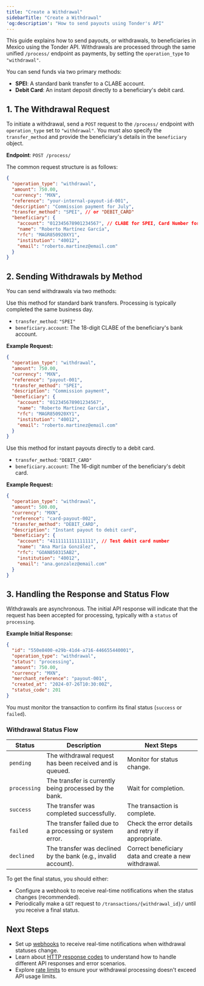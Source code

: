 ```yaml
---
title: "Create a Withdrawal"
sidebarTitle: "Create a Withdrawal"
'og:description': "How to send payouts using Tonder's API"
---
```


This guide explains how to send payouts, or withdrawals, to beneficiaries in Mexico using the Tonder API. Withdrawals are processed through the same unified `/process/` endpoint as payments, by setting the `operation_type` to `"withdrawal"`.

You can send funds via two primary methods:

  * **SPEI**: A standard bank transfer to a CLABE account.
  * **Debit Card**: An instant deposit directly to a beneficiary's debit card.

## 1. The Withdrawal Request

To initiate a withdrawal, send a `POST` request to the `/process/` endpoint with `operation_type` set to `"withdrawal"`. You must also specify the `transfer_method` and provide the beneficiary's details in the `beneficiary` object.

**Endpoint**: `POST /process/`

The common request structure is as follows:

```json
{
  "operation_type": "withdrawal",
  "amount": 750.00,
  "currency": "MXN",
  "reference": "your-internal-payout-id-001",
  "description": "Commission payment for July",
  "transfer_method": "SPEI", // or "DEBIT_CARD"
  "beneficiary": {
    "account": "012345678901234567", // CLABE for SPEI, Card Number for DEBIT_CARD
    "name": "Roberto Martínez García",
    "rfc": "MAGR850920XY1",
    "institution": "40012",
    "email": "roberto.martinez@email.com"
  }
}
```

## 2. Sending Withdrawals by Method

You can send withdrawals via two methods:

<AccordionGroup>
<Accordion title="SPEI Withdrawal to a Bank Account">
Use this method for standard bank transfers. Processing is typically completed the same business day.

  * `transfer_method`: `"SPEI"`
  * `beneficiary.account`: The 18-digit CLABE of the beneficiary's bank account.

**Example Request:**

```json
{
  "operation_type": "withdrawal",
  "amount": 750.00,
  "currency": "MXN",
  "reference": "payout-001",
  "transfer_method": "SPEI",
  "description": "Commission payment",
  "beneficiary": {
    "account": "012345678901234567",
    "name": "Roberto Martínez García",
    "rfc": "MAGR850920XY1",
    "institution": "40012",
    "email": "roberto.martinez@email.com"
  }
}
```

</Accordion>

<Accordion title="Debit Card Withdrawal (Instant)">
Use this method for instant payouts directly to a debit card.

  * `transfer_method`: `"DEBIT_CARD"`
  * `beneficiary.account`: The 16-digit number of the beneficiary's debit card.

**Example Request:**

```json
{
  "operation_type": "withdrawal",
  "amount": 500.00,
  "currency": "MXN",
  "reference": "card-payout-002",
  "transfer_method": "DEBIT_CARD",
  "description": "Instant payout to debit card",
  "beneficiary": {
    "account": "4111111111111111", // Test debit card number
    "name": "Ana María González",
    "rfc": "GOAN850315AB2",
    "institution": "40012",
    "email": "ana.gonzalez@email.com"
  }
}
```

</Accordion>
</AccordionGroup>

## 3. Handling the Response and Status Flow

Withdrawals are asynchronous. The initial API response will indicate that the request has been accepted for processing, typically with a `status` of `processing`.

**Example Initial Response:**

```json
{
  "id": "550e8400-e29b-41d4-a716-446655440001",
  "operation_type": "withdrawal",
  "status": "processing",
  "amount": 750.00,
  "currency": "MXN",
  "merchant_reference": "payout-001",
  "created_at": "2024-07-26T10:30:00Z",
  "status_code": 201
}
```

You must monitor the transaction to confirm its final status (`success` or `failed`).

### Withdrawal Status Flow

| Status       | Description                                              | Next Steps                                           |
| ------------ | -------------------------------------------------------- | ---------------------------------------------------- |
| `pending`    | The withdrawal request has been received and is queued.  | Monitor for status change.                           |
| `processing` | The transfer is currently being processed by the bank.   | Wait for completion.                                 |
| `success`    | The transfer was completed successfully.                 | The transaction is complete.                         |
| `failed`     | The transfer failed due to a processing or system error. | Check the error details and retry if appropriate.    |
| `declined`   | The transfer was declined by the bank (e.g., invalid account). | Correct beneficiary data and create a new withdrawal. |

To get the final status, you should either:

- Configure a webhook to receive real-time notifications when the status changes (recommended).
- Periodically make a `GET` request to `/transactions/{withdrawal_id}/` until you receive a final status.

## Next Steps

- Set up [webhooks](/direct-integration/webhooks/how-webhooks-works) to receive real-time notifications when withdrawal statuses change.
- Learn about [HTTP response codes](/direct-integration/http-response-codes) to understand how to handle different API responses and error scenarios.
- Explore [rate limits](/direct-integration/rate-limits) to ensure your withdrawal processing doesn't exceed API usage limits.
